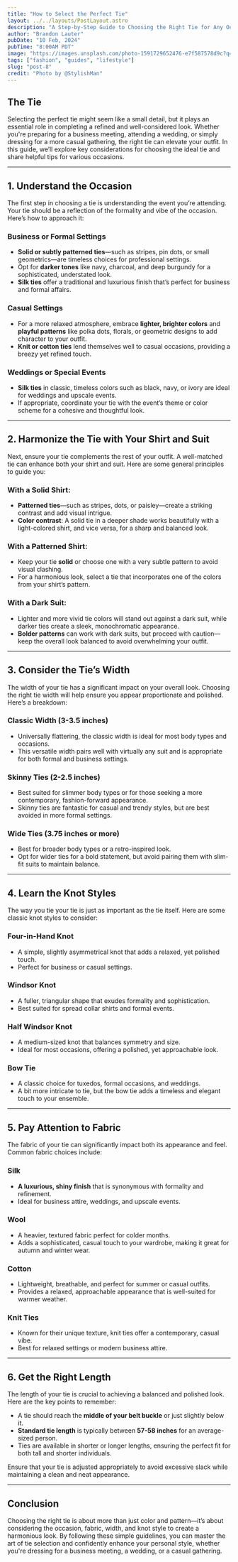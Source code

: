 ```yaml
---
title: "How to Select the Perfect Tie"
layout: ../../layouts/PostLayout.astro
description: "A Step-by-Step Guide to Choosing the Right Tie for Any Occasion"
author: "Brandon Lauter"
pubDate: "10 Feb, 2024"
pubTime: "8:00AM PDT"
image: "https://images.unsplash.com/photo-1591729652476-e7f587578d9c?q=80&w=3540&auto=format&fit=crop&ixlib=rb-4.0.3&ixid=M3wxMjA3fDB8MHxwaG90by1wYWdlfHx8fGVufDB8fHx8fA%3D%3D"
tags: ["fashion", "guides", "lifestyle"]
slug: "post-8"
credit: "Photo by @StylishMan"
---
```


## The Tie

Selecting the perfect tie might seem like a small detail, but it plays an essential role in completing a refined and well-considered look. Whether you're preparing for a business meeting, attending a wedding, or simply dressing for a more casual gathering, the right tie can elevate your outfit. In this guide, we’ll explore key considerations for choosing the ideal tie and share helpful tips for various occasions.

---

## 1. Understand the Occasion

The first step in choosing a tie is understanding the event you’re attending. Your tie should be a reflection of the formality and vibe of the occasion. Here’s how to approach it:

### Business or Formal Settings

- **Solid or subtly patterned ties**—such as stripes, pin dots, or small geometrics—are timeless choices for professional settings.
- Opt for **darker tones** like navy, charcoal, and deep burgundy for a sophisticated, understated look.
- **Silk ties** offer a traditional and luxurious finish that’s perfect for business and formal affairs.

### Casual Settings

- For a more relaxed atmosphere, embrace **lighter, brighter colors** and **playful patterns** like polka dots, florals, or geometric designs to add character to your outfit.
- **Knit or cotton ties** lend themselves well to casual occasions, providing a breezy yet refined touch.

### Weddings or Special Events

- **Silk ties** in classic, timeless colors such as black, navy, or ivory are ideal for weddings and upscale events.
- If appropriate, coordinate your tie with the event’s theme or color scheme for a cohesive and thoughtful look.

---

## 2. Harmonize the Tie with Your Shirt and Suit

Next, ensure your tie complements the rest of your outfit. A well-matched tie can enhance both your shirt and suit. Here are some general principles to guide you:

### With a Solid Shirt:

- **Patterned ties**—such as stripes, dots, or paisley—create a striking contrast and add visual intrigue.
- **Color contrast**: A solid tie in a deeper shade works beautifully with a light-colored shirt, and vice versa, for a sharp and balanced look.

### With a Patterned Shirt:

- Keep your tie **solid** or choose one with a very subtle pattern to avoid visual clashing.
- For a harmonious look, select a tie that incorporates one of the colors from your shirt’s pattern.

### With a Dark Suit:

- Lighter and more vivid tie colors will stand out against a dark suit, while darker ties create a sleek, monochromatic appearance.
- **Bolder patterns** can work with dark suits, but proceed with caution—keep the overall look balanced to avoid overwhelming your outfit.

---

## 3. Consider the Tie’s Width

The width of your tie has a significant impact on your overall look. Choosing the right tie width will help ensure you appear proportionate and polished. Here’s a breakdown:

### Classic Width (3-3.5 inches)

- Universally flattering, the classic width is ideal for most body types and occasions.
- This versatile width pairs well with virtually any suit and is appropriate for both formal and business settings.

### Skinny Ties (2-2.5 inches)

- Best suited for slimmer body types or for those seeking a more contemporary, fashion-forward appearance.
- Skinny ties are fantastic for casual and trendy styles, but are best avoided in more formal settings.

### Wide Ties (3.75 inches or more)

- Best for broader body types or a retro-inspired look.
- Opt for wider ties for a bold statement, but avoid pairing them with slim-fit suits to maintain balance.

---

## 4. Learn the Knot Styles

The way you tie your tie is just as important as the tie itself. Here are some classic knot styles to consider:

### Four-in-Hand Knot

- A simple, slightly asymmetrical knot that adds a relaxed, yet polished touch.
- Perfect for business or casual settings.

### Windsor Knot

- A fuller, triangular shape that exudes formality and sophistication.
- Best suited for spread collar shirts and formal events.

### Half Windsor Knot

- A medium-sized knot that balances symmetry and size.
- Ideal for most occasions, offering a polished, yet approachable look.

### Bow Tie

- A classic choice for tuxedos, formal occasions, and weddings.
- A bit more intricate to tie, but the bow tie adds a timeless and elegant touch to your ensemble.

---

## 5. Pay Attention to Fabric

The fabric of your tie can significantly impact both its appearance and feel. Common fabric choices include:

### Silk

- **A luxurious, shiny finish** that is synonymous with formality and refinement.
- Ideal for business attire, weddings, and upscale events.

### Wool

- A heavier, textured fabric perfect for colder months.
- Adds a sophisticated, casual touch to your wardrobe, making it great for autumn and winter wear.

### Cotton

- Lightweight, breathable, and perfect for summer or casual outfits.
- Provides a relaxed, approachable appearance that is well-suited for warmer weather.

### Knit Ties

- Known for their unique texture, knit ties offer a contemporary, casual vibe.
- Best for relaxed settings or modern business attire.

---

## 6. Get the Right Length

The length of your tie is crucial to achieving a balanced and polished look. Here are the key points to remember:

- A tie should reach the **middle of your belt buckle** or just slightly below it.
- **Standard tie length** is typically between **57-58 inches** for an average-sized person.
- Ties are available in shorter or longer lengths, ensuring the perfect fit for both tall and shorter individuals.

Ensure that your tie is adjusted appropriately to avoid excessive slack while maintaining a clean and neat appearance.

---

## Conclusion

Choosing the right tie is about more than just color and pattern—it’s about considering the occasion, fabric, width, and knot style to create a harmonious look. By following these simple guidelines, you can master the art of tie selection and confidently enhance your personal style, whether you're dressing for a business meeting, a wedding, or a casual gathering.
